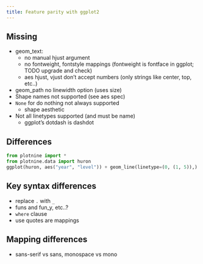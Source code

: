 ```yaml
---
title: Feature parity with ggplot2
---
```


## Missing

* geom_text:
  - no manual hjust argument
  - no fontweight, fontstyle mappings (fontweight is fontface in ggplot; TODO upgrade and check)
  - aes hjust, vjust don't accept numbers (only strings like center, top, etc..)
* geom_path no linewidth option (uses size)
* Shape names not supported (see aes spec)
* `None` for do nothing not always supported
  - shape aesthetic
* Not all linetypes supported (and must be name)
  - ggplot's dotdash is dashdot

## Differences

```python
from plotnine import *
from plotnine.data import huron
ggplot(huron, aes("year", "level")) + geom_line(linetype=(0, (1, 5)),)
```

## Key syntax differences

* replace `.` with `_`
* funs and fun_y, etc..?
* `where` clause
* use quotes are mappings

## Mapping differences

* sans-serif vs sans, monospace vs mono


